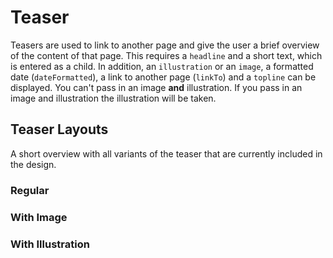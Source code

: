 
<Meta title="Components/Teaser" component={Teaser} />

# Teaser

Teasers are used to link to another page and give the user a brief overview of the content of that page.
This requires a `headline` and a short text, which is entered as a child.
In addition, an `illustration` or an `image`, a formatted date (`dateFormatted`), a link to another page (`linkTo`) and a `topline` can be displayed.
You can't pass in an image **and** illustration. If you pass in an image and illustration the illustration will be taken.

## Teaser Layouts
A short overview with all variants of the teaser that are currently included in the design.

### Regular

<Canvas>
  <Story story={Regular}/>
</Canvas>

### With Image

<Canvas>
  <Story story={WithImage}/>
</Canvas>

### With Illustration

<Canvas>
  <Story story={WithIllustration}/>
</Canvas>
